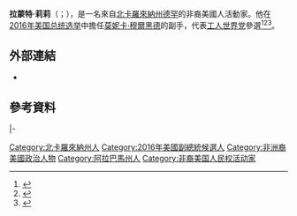 {{多個問題|
{{Expand|time=2016-11-05T00:04:48+00:00}}
{{请求翻译|time=2016-11-05T00:04:48+00:00}} 
}}

'''拉蒙特·莉莉'''（{{lang-en|Lamont Lilly}}；{{bd|1979年|}}），是一名來自[[北卡羅來納州|北卡羅來納州]][[德罕_(北卡羅來納州)|德罕]]的非裔美國人活動家。他在[[2016年美国总统选举|2016年美国总统选举]]中擔任[[莫妮卡·穆爾黑德|莫妮卡·穆爾黑德]]的副手，代表[[工人世界党|工人世界党]]參選<ref name="LeftVoice">{{cite news|url=http://www.leftvoice.org/We-Don-t-Subscribe-to-Reforming-the-Police|title=We Don't Subscribe to Reforming the Police|date=October 27, 2016|work=LeftVoice.org|accessdate=27 October 2016|archive-date=2020-11-29|archive-url=https://web.archive.org/web/20201129111615/https://www.leftvoice.org/we-don-t-subscribe-to-reforming-the-police|dead-url=no}}</ref><ref name="Hudnall">{{cite news|url=http://www.indyweek.com/news/archives/2016/06/16/durhams-lamont-lilly-is-running-for-vice-president-of-the-united-states|title=Durham's Lamont Lilly is Running for Vice President (of the United States)|last=Hudnall|first=David|date=June 16, 2016|work=[[Indy_Week|Indy Week]]|accessdate=27 October 2016|archive-date=2016-07-25|archive-url=https://web.archive.org/web/20160725193358/http://www.indyweek.com/news/archives/2016/06/16/durhams-lamont-lilly-is-running-for-vice-president-of-the-united-states|dead-url=no}}</ref><ref name="Brash">{{cite news|url=http://www.thenorthstar.info/?p=12628|title=An Interview with Workers World Party VP candidate Lamont Lilly|last=Brash|first=Jim|date=June 16, 2016|work=The North Star|accessdate=27 October 2016|archive-url=https://web.archive.org/web/20161028021349/http://www.thenorthstar.info/?p=12628|archive-date=2016-10-28|dead-url=yes}}</ref>。

==外部連結==
* {{twitter|lamontlilly}}

==參考資料==
{{reflist}}

{{s-start}}
{{s-ppo}}
|-
{{s-vacant|支持綠黨的{{le|羅莎·克萊門特|Rosa Clemente}}|last={{le|特雷莎·古鐵雷斯|Teresa Gutierrez}}}}
{{s-ttl|title=[[工人世界党|工人世界党]]副總統候選人|years=[[2016年美國總統選舉|2016年]]}}
{{s-inc|recent}}
{{s-end}}

{{Authority control}}
{{DEFAULTSORT:Lilly, Lamont}}

[[Category:北卡羅來納州人|Category:北卡羅來納州人]]
[[Category:2016年美國副總統候選人|Category:2016年美國副總統候選人]]
[[Category:非洲裔美國政治人物|Category:非洲裔美國政治人物]]
[[Category:阿拉巴馬州人|Category:阿拉巴馬州人]]
[[Category:非裔美国人民权活动家|Category:非裔美国人民权活动家]]